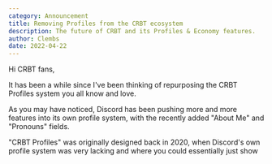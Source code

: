 ```yaml
---
category: Announcement
title: Removing Profiles from the CRBT ecosystem
description: The future of CRBT and its Profiles & Economy features.
author: Clembs
date: 2022-04-22
---
```


<script lang="ts">
	'$lib/components/BlogHeader.svelte';
</script>

<MetaTags title={title} description={description} />
<BlogHeader metadata={metadata} />

Hi CRBT fans,

It has been a while since I've been thinking of repurposing the CRBT Profiles system you all know and love.

As you may have noticed, Discord has been pushing more and more features into its own profile system, with the recently added "About Me" and "Pronouns" fields.

"CRBT Profiles" was originally designed back in 2020, when Discord's own profile system was very lacking and where you could essentially just show
